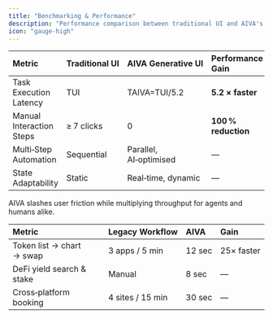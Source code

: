 ```yaml
---
title: "Benchmarking & Performance"
description: "Performance comparison between traditional UI and AIVA's generative interface with benchmark data."
icon: "gauge-high"
---
```


| Metric | Traditional UI | AIVA Generative UI | Performance Gain |
| :---- | :---- | :---- | :---- |
| Task Execution Latency | TUI | TAIVA=TUI/5.2 | **5.2 × faster** |
| Manual Interaction Steps | ≥ 7 clicks | 0 | **100 % reduction** |
| Multi‑Step Automation | Sequential | Parallel, AI‑optimised | — |
| State Adaptability | Static | Real‑time, dynamic | — |

AIVA slashes user friction while multiplying throughput for agents and humans alike.

| Metric | Legacy Workflow | AIVA | Gain |
| :---- | :---- | :---- | :---- |
| Token list → chart → swap | 3 apps / 5 min | 12 sec | 25× faster |
| DeFi yield search & stake | Manual | 8 sec | — |
| Cross‑platform booking | 4 sites / 15 min | 30 sec | — |